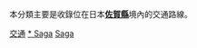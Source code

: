 {{Catnav|頁面分類|各種主題的頁面分類|按國家分類|各國交通|日本交通|九州地方交通}}
{{Catnav|頁面分類|人类社会|交通|各國交通|日本交通|九州地方交通}}

本分類主要是收錄位在日本'''[[佐賀縣|佐賀縣]]'''境內的交通路線。
{{日本行政區劃分類導航|交通}}
{{Commons category|Transport in Saga prefecture}}

[[Category:佐賀縣|交通]]
[[Category:九州地方交通|* Saga]]
[[Category:日本各都道府縣交通|Saga]]
